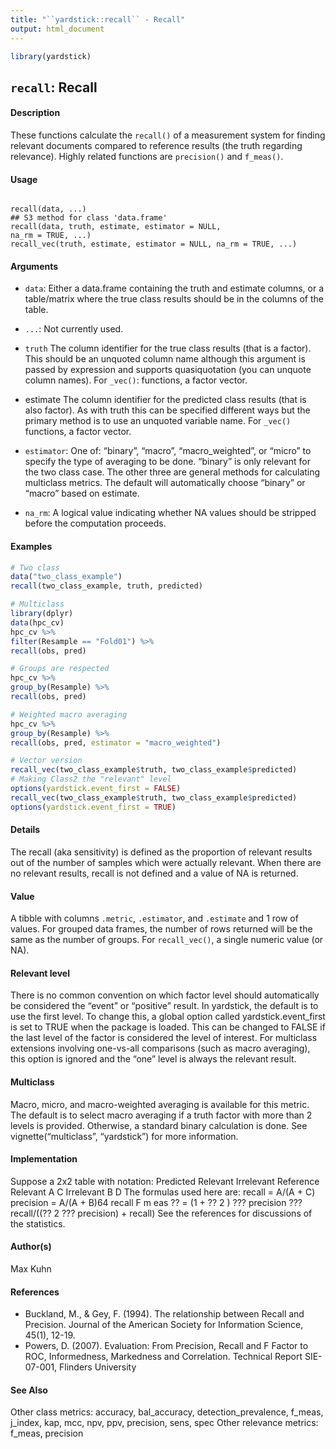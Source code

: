 ---
title: "``yardstick::recall`` - Recall"
output: html_document
---

```{r setup, include=FALSE}
library(yardstick)
```


## ``recall``: Recall

#### Description

These functions calculate the ``recall()`` of a measurement system for finding relevant documents compared to reference results (the truth regarding relevance). 
Highly related functions are ``precision()`` and ``f_meas()``.

#### Usage
<pre><code>
recall(data, ...)
## S3 method for class 'data.frame'
recall(data, truth, estimate, estimator = NULL,
na_rm = TRUE, ...)
recall_vec(truth, estimate, estimator = NULL, na_rm = TRUE, ...)
</code></pre>

#### Arguments

* ``data``: Either a data.frame containing the truth and estimate columns, or a table/matrix
where the true class results should be in the columns of the table.
* ``...``: Not currently used.
* ``truth`` The column identifier for the true class results (that is a factor). This should be an unquoted column name although this argument is passed by expression and supports quasiquotation (you can unquote column names). For ``_vec()``: functions, a factor vector.
* estimate The column identifier for the predicted class results (that is also factor). As with truth this can be specified different ways but the primary method is to use an unquoted variable name. For ``_vec()`` functions, a factor vector.

* ``estimator``: One of: "binary", "macro", "macro_weighted", or "micro" to specify the type of averaging to be done. "binary" is only relevant for the two class case.
The other three are general methods for calculating multiclass metrics. The default will automatically choose "binary" or "macro" based on estimate.
* ``na_rm``: A logical value indicating whether NA values should be stripped before the computation proceeds.


#### Examples
```{r}
# Two class
data("two_class_example")
recall(two_class_example, truth, predicted)
```

```{r}
# Multiclass
library(dplyr)
data(hpc_cv)
hpc_cv %>%
filter(Resample == "Fold01") %>%
recall(obs, pred)
```

```{r}
# Groups are respected
hpc_cv %>%
group_by(Resample) %>%
recall(obs, pred)
```

```{r}
# Weighted macro averaging
hpc_cv %>%
group_by(Resample) %>%
recall(obs, pred, estimator = "macro_weighted")
```

```{r}
# Vector version
recall_vec(two_class_example$truth, two_class_example$predicted)
# Making Class2 the "relevant" level
options(yardstick.event_first = FALSE)
recall_vec(two_class_example$truth, two_class_example$predicted)
options(yardstick.event_first = TRUE)
```

#### Details
The recall (aka sensitivity) is defined as the proportion of relevant results out of the number of samples which were actually relevant. When there are no relevant results, recall is not defined and a value of NA is returned.

#### Value
A tibble with columns ``.metric``, ``.estimator``, and ``.estimate`` and 1 row of values.
For grouped data frames, the number of rows returned will be the same as the number of groups.
For ``recall_vec()``, a single numeric value (or NA).

#### Relevant level
There is no common convention on which factor level should automatically be considered the "event" or "positive" result. In yardstick, the default is to use the first level. To change this, a global option called yardstick.event_first is set to TRUE when the package is loaded. This can be changed to FALSE if the last level of the factor is considered the level of interest. For multiclass extensions involving one-vs-all comparisons (such as macro averaging), this option is ignored and the "one" level is always the relevant result.

#### Multiclass
Macro, micro, and macro-weighted averaging is available for this metric. The default is to select macro averaging if a truth factor with more than 2 levels is provided. Otherwise, a standard binary calculation is done. See vignette("multiclass", "yardstick") for more information.

#### Implementation
Suppose a 2x2 table with notation:
Predicted
Relevant
Irrelevant
Reference
Relevant
A
C
Irrelevant
B
D
The formulas used here are:
recall = A/(A + C)
precision = A/(A + B)64
recall
F m eas ?? = (1 + ?? 2 ) ??? precision ??? recall/((?? 2 ??? precision) + recall)
See the references for discussions of the statistics.

#### Author(s)
Max Kuhn

#### References

* Buckland, M., & Gey, F. (1994). The relationship between Recall and Precision. Journal of the
American Society for Information Science, 45(1), 12-19.
* Powers, D. (2007). Evaluation: From Precision, Recall and F Factor to ROC, Informedness,
Markedness and Correlation. Technical Report SIE-07-001, Flinders University

#### See Also
Other class metrics: accuracy, bal_accuracy, detection_prevalence, f_meas, j_index, kap, mcc, npv, ppv, precision, sens, spec
Other relevance metrics: f_meas, precision
